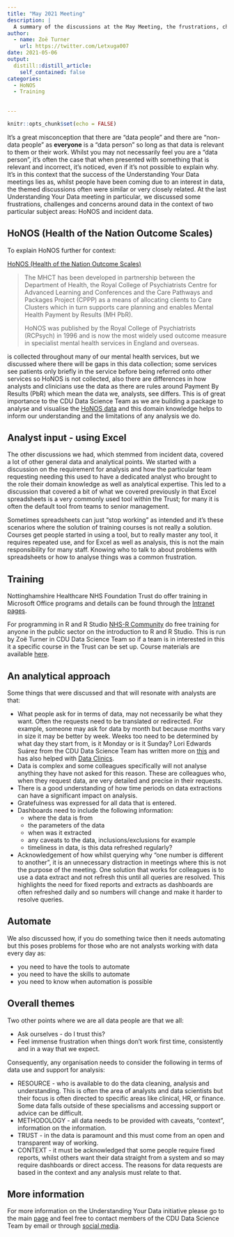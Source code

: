 ```yaml
---
title: "May 2021 Meeting"
description: |
  A summary of the discussions at the May Meeting, the frustrations, challenges and considerations of data
author:
  - name: Zoë Turner
    url: https://twitter.com/Letxuga007
date: 2021-05-06
output:
  distill::distill_article:
    self_contained: false
categories:
  - HoNOS
  - Training
  
  
--- 
```


```r
knitr::opts_chunk$set(echo = FALSE)
```

It's a great misconception that there are "data people" and there are "non-data people" as **everyone** is a "data person" so long as that data is relevant to them or their work. Whilst you may not necessarily feel you are a "data person", it's often the case that when presented with something that is relevant and incorrect, it's noticed, even if it's not possible to explain why. It's in this context that the success of the Understanding Your Data meetings lies as, whilst people have been coming due to an interest in data, the themed discussions often were similar or very closely related. At the last Understanding Your Data meeting in particular, we discussed some frustrations, challenges and concerns around data in the context of two particular subject areas: HoNOS and incident data. 

## HoNOS (Health of the Nation Outcome Scales)

To explain HoNOS further for context:

[HoNOS (Health of the Nation Outcome Scales)](https://www.rcpsych.ac.uk/events/in-house-training/health-of-nation-outcome-scales)

>The MHCT has been developed in partnership between the Department of Health, the Royal College of Psychiatrists Centre for Advanced Learning and Conferences and the Care Pathways and Packages Project (CPPP) as a means of allocating clients to Care Clusters which in turn supports care planning and enables Mental Health Payment by Results (MH PbR).
>
>HoNOS was published by the Royal College of Psychiatrists (RCPsych) in 1996 and is now the most widely used outcome measure in specialist mental health services in England and overseas. 

is collected throughout many of our mental health services, but we discussed where there will be gaps in this data collection; some services see patients only briefly in the service before being referred onto other services so HoNOS is not collected, also there are differences in how analysts and clinicians use the data as there are rules around Payment By Results (PbR) which mean the data we, analysts, see differs. This is of great importance to the CDU Data Science Team as we are building a package to analyse and visualise the [HoNOS data](https://github.com/CDU-data-science-team/honos) and this domain knowledge helps to inform our understanding and the limitations of any analysis we do.

## Analyst input - using Excel

The other discussions we had, which stemmed from incident data, covered a lot of other general data and analytical points. We started with a discussion on the requirement for analysis and how the particular team requesting needing this used to have a dedicated analyst who brought to the role their domain knowledge as well as analytical expertise. This led to a discussion that covered a bit of what we covered previously in that Excel spreadsheets is a very commonly used tool within the Trust; for many it is often the default tool from teams to senior management. 

Sometimes spreadsheets can just "stop working" as intended and it's these scenarios where the solution of training courses is not really a solution. Courses get people started in using a tool, but to really master any tool, it requires repeated use, and for Excel as well as analysis, this is not the main responsibility for many staff. Knowing who to talk to about problems with spreadsheets or how to analyse things was a common frustration. 

## Training

Nottinghamshire Healthcare NHS Foundation Trust do offer training in Microsoft Office programs and details can be found through the [Intranet pages](https://connect/?page=microsoft-office-365-training). 

For programming in R and R Studio [NHS-R Community](https://nhsrcommunity.com/) do free training for anyone in the public sector on the introduction to R and R Studio. This is run by Zoë Turner in CDU Data Science Team so if a team is in interested in this it a specific course in the Trust can be set up. Course materials are available [here](https://philosopher-analyst.netlify.app/collection/).

## An analytical approach

Some things that were discussed and that will resonate with analysts are that:

* What people ask for in terms of data, may not necessarily be what they want. Often the requests need to be translated or redirected. For example, someone may ask for data by month but because months vary in size it may be better by week. Weeks too need to be determined by what day they start from, is it Monday or is it Sunday? Lori Edwards Suárez from the CDU Data Science Team has written more on [this](https://analystinthewild.wordpress.com/2020/08/09/lost-in-translation/) and has also helped with [Data Clinics](https://cdu-data-science-team.github.io/team-blog/posts/2021-01-13-data-clinics-in-nottinghamshire-healthcare/).
* Data is complex and some colleagues specifically will not analyse anything they have not asked for this reason. These are colleagues who, when they request data, are very detailed and precise in their requests.
* There is a good understanding of how time periods on data extractions can have a significant impact on analysis.
* Gratefulness was expressed for all data that is entered. 
* Dashboards need to include the following information:
  - where the data is from
  - the parameters of the data
  - when was it extracted
  - any caveats to the data, inclusions/exclusions for example
  - timeliness in data, is this data refreshed regularly?
  
* Acknowledgement of how whilst querying why "one number is different to another", it is an unnecessary distraction in meetings where this is not the purpose of the meeting. One solution that works for colleagues is to use a data extract and not refresh this until all queries are resolved. This highlights the need for fixed reports and extracts as dashboards are often refreshed daily and so numbers will change and make it harder to resolve queries.

## Automate

We also discussed how, if you do something twice then it needs automating but this poses problems for those who are not analysts working with data every day as:

* you need to have the tools to automate
* you need to have the skills to automate
* you need to know when automation is possible

## Overall themes

Two other points where we are all data people are that we all:

* Ask ourselves - do I trust this?
* Feel immense frustration when things don't work first time, consistently and in a way that we expect.

Consequently, any organisation needs to consider the following in terms of data use and support for analysis:

* RESOURCE - who is available to do the data cleaning, analysis and understanding. This is often the area of analysts and data scientists but their focus is often directed to specific areas like clinical, HR, or finance. Some data falls outside of these specialisms and accessing support or advice can be difficult.
* METHODOLOGY - all data needs to be provided with caveats, "context", information on the information.
* TRUST - in the data is paramount and this must come from an open and transparent way of working.
* CONTEXT - it must be acknowledged that some people require fixed reports, whilst others want their data straight from a system and so may require dashboards or direct access. The reasons for data requests are based in the context and any analysis must relate to that.

## More information

For more information on the Understanding Your Data initiative please go to the main [page](https://cdu-data-science-team.github.io/team-blog/uyd.html) and feel free to contact members of the CDU Data Science Team by email or through [social media](https://cdu-data-science-team.github.io/team-blog/about.html).



